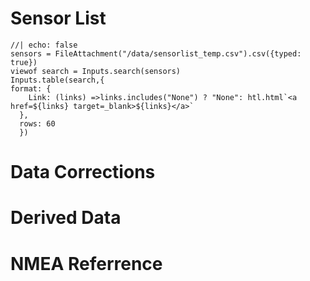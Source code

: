 # Sensor List


```ojs
//| echo: false
sensors = FileAttachment("/data/sensorlist_temp.csv").csv({typed: true})
viewof search = Inputs.search(sensors)
Inputs.table(search,{
format: {
    Link: (links) =>links.includes("None") ? "None": htl.html`<a href=${links} target=_blank>${links}</a>`
  },
  rows: 60
  })

````

# Data Corrections

# Derived Data

# NMEA Referrence
